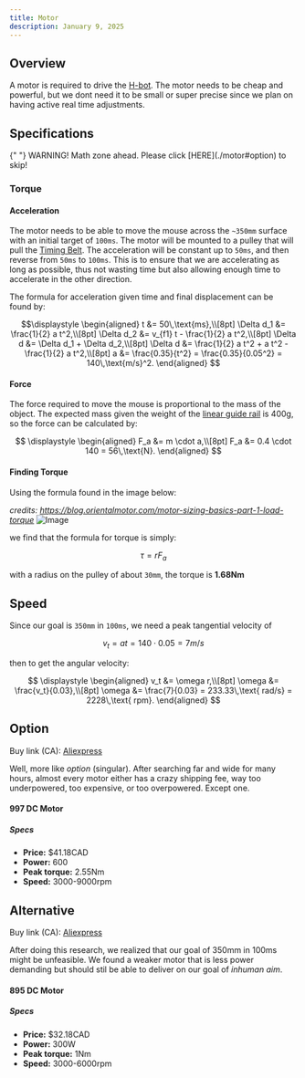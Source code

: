 ```yaml
---
title: Motor
description: January 9, 2025
---
```


## Overview

A motor is required to drive the [H-bot](../../design/linear-translation#overview). The motor needs to be cheap and powerful, but we dont need it to be small or super precise since we plan on having active real time adjustments.

## Specifications

<Callout type="warn">
  {" "}
  WARNING! Math zone ahead. Please click [HERE](./motor#option) to skip!
</Callout>

### Torque

#### Acceleration

The motor needs to be able to move the mouse across the `~350mm` surface with an initial target of `100ms`.
The motor will be mounted to a pulley that will pull the [Timing Belt](../mechanical-parts/timing-belt). The acceleration will be constant up to `50ms`, and then reverse from `50ms` to `100ms`.
This is to ensure that we are accelerating as long as possible, thus not wasting time but also allowing enough time to accelerate in the other direction.

The formula for acceleration given time and final displacement can be found by:

```math
\displaystyle
\begin{aligned}
t &= 50\,\text{ms},\\[8pt]
\Delta d_1 &= \frac{1}{2} a t^2,\\[8pt]
\Delta d_2 &= v_{f1} t - \frac{1}{2} a t^2,\\[8pt]
\Delta d &= \Delta d_1 + \Delta d_2,\\[8pt]
\Delta d &= \frac{1}{2} a t^2 + a t^2 - \frac{1}{2} a t^2,\\[8pt]
a &= \frac{0.35}{t^2} = \frac{0.35}{0.05^2} = 140\,\text{m/s}^2.
\end{aligned}

```

#### Force

The force required to move the mouse is proportional to the mass of the object. The expected mass given the weight of the [linear guide rail](../mechanical-parts/linear-guide-rail) is 400g, so the force can be calculated by:

```math

\displaystyle
\begin{aligned}
F_a &= m \cdot a,\\[8pt]
F_a &= 0.4 \cdot 140 = 56\,\text{N}.
\end{aligned}

```

#### Finding Torque

Using the formula found in the image below:

_credits: https://blog.orientalmotor.com/motor-sizing-basics-part-1-load-torque_
![Image](./pulleydemo.webp)

we find that the formula for torque is simply:

```math
\tau = rF_a
```

with a radius on the pulley of about `30mm`, the torque is **1.68Nm**

## Speed

Since our goal is `350mm` in `100ms`, we need a peak tangential velocity of

```math

v_t = at = 140 \cdot 0.05 = 7m/s

```

then to get the angular velocity:

```math

\displaystyle
\begin{aligned}
v_t &= \omega r,\\[8pt]
\omega &= \frac{v_t}{0.03},\\[8pt]
\omega &= \frac{7}{0.03} = 233.33\,\text{ rad/s} = 2228\,\text{ rpm}.
\end{aligned}

```

## Option

Buy link (CA): [Aliexpress](https://www.aliexpress.com/item/1005007549390532.html?spm=a2g0o.detail.pcDetailTopMoreOtherSeller.3.801fpzsLpzsLI4&gps-id=pcDetailTopMoreOtherSeller&scm=1007.40050.354490.0&scm_id=1007.40050.354490.0&scm-url=1007.40050.354490.0&pvid=8ac84cb5-d33c-4e85-b2cd-6ae2d21d2520&_t=gps-id:pcDetailTopMoreOtherSeller,scm-url:1007.40050.354490.0,pvid:8ac84cb5-d33c-4e85-b2cd-6ae2d21d2520,tpp_buckets:668%232846%238108%231977&pdp_npi=4%40dis%21CAD%2163.35%2141.18%21%21%2143.07%2128.00%21%402101c59117364491350132645e46aa%2112000041254919416%21rec%21CA%212743790700%21X&utparam-url=scene%3ApcDetailTopMoreOtherSeller%7Cquery_from%3A#nav-specification)

Well, more like _option_ (singular). After searching far and wide for many hours, almost every motor either has a crazy shipping fee, way too underpowered, too expensive, or too overpowered. Except one.

#### 997 DC Motor

##### Specs

- **Price:** $41.18CAD
- **Power:** 600
- **Peak torque:** 2.55Nm
- **Speed:** 3000-9000rpm

## Alternative

Buy link (CA): [Aliexpress](https://www.aliexpress.com/item/1005005924733546.html?spm=a2g0o.productlist.main.1.755f7cfdveup7w&algo_pvid=65554866-b42e-4296-b980-1952c5182eca&algo_exp_id=65554866-b42e-4296-b980-1952c5182eca-0&pdp_npi=4%40dis%21CAD%2132.18%2132.18%21%21%21160.74%21160.74%21%40210318e817364491281691307e23d0%2112000034874176767%21sea%21CA%212743790700%21X&curPageLogUid=qVwlg3sSqQzX&utparam-url=scene%3Asearch%7Cquery_from%3A#nav-specification)

After doing this research, we realized that our goal of 350mm in 100ms might be unfeasible. We found a weaker motor that is less power demanding but should stil be able to deliver on our goal of _inhuman aim_.

#### 895 DC Motor

##### Specs

- **Price:** $32.18CAD
- **Power:** 300W
- **Peak torque:** 1Nm
- **Speed:** 3000-6000rpm
